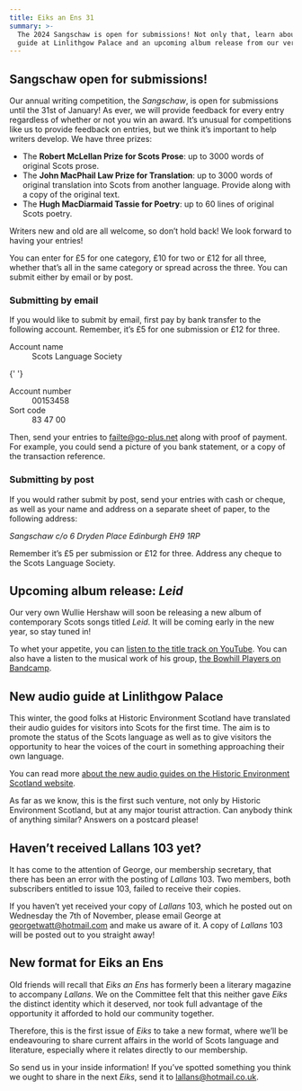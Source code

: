 ```yaml
---
title: Eiks an Ens 31
summary: >-
  The 2024 Sangschaw is open for submissions! Not only that, learn about a new Scots-language audio
  guide at Linlithgow Palace and an upcoming album release from our very own Wullie Hershaw.
---
```


## Sangschaw open for submissions!

Our annual writing competition, the _Sangschaw_, is open for submissions until the 31st of January!
As ever, we will provide feedback for every entry regardless of whether or not you win an award.
It’s unusual for competitions like us to provide feedback on entries, but we think it’s important to
help writers develop. We have three prizes:

- The **Robert McLellan Prize for Scots Prose**: up to 3000 words of original Scots prose.
- The **John MacPhail Law Prize for Translation**: up to 3000 words of original translation into
  Scots from another language. Provide along with a copy of the original text.
- The **Hugh MacDiarmaid Tassie for Poetry**: up to 60 lines of original Scots poetry.

Writers new and old are all welcome, so don’t hold back! We look forward to having your entries!

You can enter for £5 for one category, £10 for two or £12 for all three, whether that’s all in the
same category or spread across the three. You can submit either by email or by post.

### Submitting by email

If you would like to submit by email, first pay by bank transfer to the following account. Remember,
it’s £5 for one submission or £12 for three.

<dl>
  <dt>Account name</dt>
  <dd>Scots Language Society</dd>

{' '}
<dt>Account number</dt>
<dd>00153458</dd>

  <dt>Sort code</dt>
  <dd>83 47 00</dd>
</dl>

Then, send your entries to [failte@go-plus.net](mailto:failte@go-plus.net) along with proof of
payment. For example, you could send a picture of you bank statement, or a copy of the transaction
reference.

### Submitting by post

If you would rather submit by post, send your entries with cash or cheque, as well as your name and
address on a separate sheet of paper, to the following address:

<address>Sangschaw c/o 6 Dryden Place Edinburgh EH9 1RP</address>

Remember it’s £5 per submission or £12 for three. Address any cheque to the Scots Language Society.

## Upcoming album release: _Leid_

Our very own Wullie Hershaw will soon be releasing a new album of contemporary Scots songs titled
_Leid_. It will be coming early in the new year, so stay tuned in!

To whet your appetite, you can
[listen to the title track on YouTube](https://www.youtube.com/watch?v=23YYajAFNHQ). You can also
have a listen to the musical work of his group,
[the Bowhill Players on Bandcamp](https://thebowhillplayers.bandcamp.com).

## New audio guide at Linlithgow Palace

This winter, the good folks at Historic Environment Scotland have translated their audio guides for
visitors into Scots for the first time. The aim is to promote the status of the Scots language as
well as to give visitors the opportunity to hear the voices of the court in something approaching
their own language.

You can read more
[about the new audio guides on the Historic Environment Scotland website](https://hes-newsroom.prgloo.com/news/new-scots-lug-in-guide-at-lithgae-palace).

As far as we know, this is the first such venture, not only by Historic Environment Scotland, but at
any major tourist attraction. Can anybody think of anything similar? Answers on a postcard please!

## Haven’t received Lallans 103 yet?

It has come to the attention of George, our membership secretary, that there has been an error with
the posting of _Lallans_ 103. Two members, both subscribers entitled to issue 103, failed to receive
their copies.

If you haven’t yet received your copy of _Lallans_ 103, which he posted out on Wednesday the 7th of
November, please email George at [georgetwatt@hotmail.com](mailto:georgetwatt@hotmail.com) and make
us aware of it. A copy of _Lallans_ 103 will be posted out to you straight away!

## New format for Eiks an Ens

Old friends will recall that _Eiks an Ens_ has formerly been a literary magazine to accompany
_Lallans_. We on the Committee felt that this neither gave _Eiks_ the distinct identity which it
deserved, nor took full advantage of the opportunity it afforded to hold our community together.

Therefore, this is the first issue of _Eiks_ to take a new format, where we’ll be endeavouring to
share current affairs in the world of Scots language and literature, especially where it relates
directly to our membership.

So send us in your inside information! If you’ve spotted something you think we ought to share in
the next _Eiks_, send it to lallans@hotmail.co.uk.
